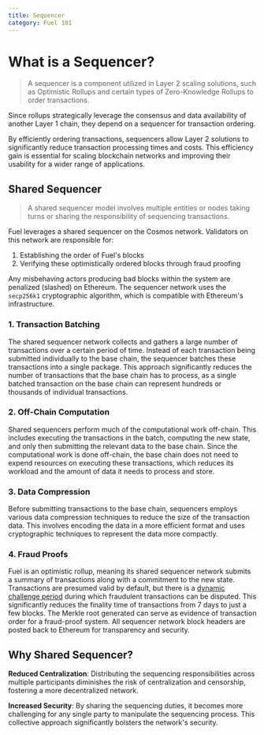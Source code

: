 ```yaml
---
title: Sequencer
category: Fuel 101
---
```


# What is a Sequencer?

> A sequencer is a component utilized in Layer 2 scaling solutions, such as Optimistic Rollups and certain types of Zero-Knowledge Rollups to order transactions.

Since rollups strategically leverage the consensus and data availability of another Layer 1 chain, they depend on a sequencer for transaction ordering.

By efficiently ordering transactions, sequencers allow Layer 2 solutions to significantly reduce transaction processing times and costs. This efficiency gain is essential for scaling blockchain networks and improving their usability for a wider range of applications.

## Shared Sequencer

> A shared sequencer model involves multiple entities or nodes taking turns or sharing the responsibility of sequencing transactions.

Fuel leverages a shared sequencer on the Cosmos network. Validators on this network are responsible for:

1. Establishing the order of Fuel's blocks
2. Verifying these optimistically ordered blocks through fraud proofing

Any misbehaving actors producing bad blocks within the system are penalized (slashed) on Ethereum. The sequencer network uses the `secp256k1` cryptographic algorithm, which is compatible with Ethereum's infrastructure.

### 1. Transaction Batching

The shared sequencer network collects and gathers a large number of transactions over a certain period of time. Instead of each transaction being submitted individually to the base chain, the sequencer batches these transactions into a single package. This approach significantly reduces the number of transactions that the base chain has to process, as a single batched transaction on the base chain can represent hundreds or thousands of individual transactions.

### 2. Off-Chain Computation

Shared sequencers perform much of the computational work off-chain. This includes executing the transactions in the batch, computing the new state, and only then submitting the relevant data to the base chain. Since the computational work is done off-chain, the base chain does not need to expend resources on executing these transactions, which reduces its workload and the amount of data it needs to process and store.

### 3. Data Compression

Before submitting transactions to the base chain, sequencers employs various data compression techniques to reduce the size of the transaction data. This involves encoding the data in a more efficient format and uses cryptographic techniques to represent the data more compactly.

### 4. Fraud Proofs

Fuel is an optimistic rollup, meaning its shared sequencer network submits a summary of transactions along with a commitment to the new state. Transactions are presumed valid by default, but there is a [dynamic challenge period](https://forum.fuel.network/t/why-wait-a-week-fast-finality-optimistic-rollups/4471) during which fraudulent transactions can be disputed. This significantly reduces the finality time of transactions from 7 days to just a few blocks. The Merkle root generated can serve as evidence of transaction order for a fraud-proof system. All sequencer network block headers are posted back to Ethereum for transparency and security.

## Why Shared Sequencer?

**Reduced Centralization**: Distributing the sequencing responsibilities across multiple participants diminishes the risk of centralization and censorship, fostering a more decentralized network.

**Increased Security**: By sharing the sequencing duties, it becomes more challenging for any single party to manipulate the sequencing process. This collective approach significantly bolsters the network's security.
